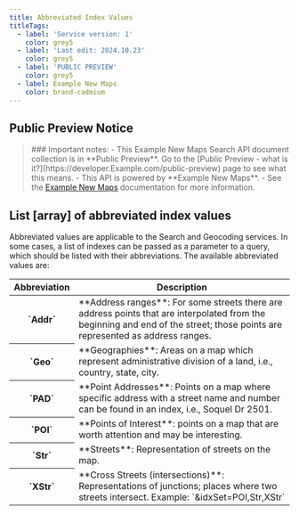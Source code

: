 ---
title: Abbreviated Index Values
titleTags:
  - label: 'Service version: 1'
    color: grey5
  - label: 'Last edit: 2024.10.23'
    color: grey5
  - label: 'PUBLIC PREVIEW'
    color: grey5
  - label: Example New Maps
    color: brand-cadmium
---

## Public Preview Notice  

<Blockquote type="announcement" hasIcon> 
### Important notes:
- This Example New Maps Search API document collection is in **Public Preview**. Go to the  [Public Preview - what is it?](https://developer.Example.com/public-preview)  page to see what this means.
- This API is powered by **Example New Maps**.
- See the <a href="https://developer.Example.com/Example-New-maps/documentation/introduction">Example New Maps</a> documentation for more information.
</Blockquote>  


## List [array] of abbreviated index values  

Abbreviated values are applicable to the Search and Geocoding services. In some cases, a list of indexes can be passed as a parameter to a query, which should be listed with their abbreviations. The available abbreviated values are:  

<table data-notbreakword>
  <thead>
    <tr>
      <th scope="col" style={{ fontSize: '1em' }}>Abbreviation</th>
      <th scope="col" style={{ fontSize: '1em' }}>Description</th>
    </tr>
  </thead>
  <tbody>
    <tr>
      <th>`Addr`</th>
      <td>
        **Address ranges**: For some streets there are address points that
        are interpolated from the beginning and end of the street; those points
        are represented as address ranges.
      </td>
    </tr>
    <tr>
      <th>`Geo`</th>
      <td>
        **Geographies**: Areas on a map which represent administrative
        division of a land, i.e., country, state, city.
      </td>
    </tr>
    <tr>
      <th>`PAD`</th>
      <td>
        **Point Addresses**: Points on a map where specific address with a
        street name and number can be found in an index, i.e., Soquel Dr 2501.
      </td>
    </tr>
    <tr>
      <th>`POI`</th>
      <td>
        **Points of Interest**: points on a map that are worth attention and
        may be interesting.
      </td>
    </tr>
    <tr>
      <th>`Str`</th>
      <td>
        **Streets**: Representation of streets on the map.
      </td>
    </tr>
    <tr>
      <th>`XStr`</th>
      <td>
        **Cross Streets (intersections)**: Representations of junctions;
        places where two streets intersect.  
        Example: `&idxSet=POI,Str,XStr` 
      </td>
    </tr>
  </tbody> 
</table>  
